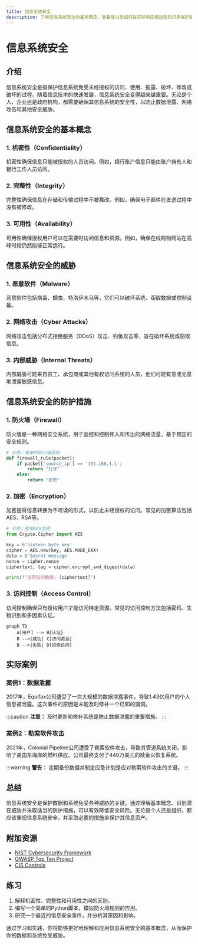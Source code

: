 ```yaml
---
title: 信息系统安全
description: 了解信息系统安全的基本概念、重要性以及如何在实际中应用这些知识来保护数据和系统。
---
```


# 信息系统安全

## 介绍

信息系统安全是指保护信息系统免受未经授权的访问、使用、披露、破坏、修改或破坏的过程。随着信息技术的快速发展，信息系统安全变得越来越重要。无论是个人、企业还是政府机构，都需要确保其信息系统的安全性，以防止数据泄露、网络攻击和其他安全威胁。

## 信息系统安全的基本概念

### 1. 机密性（Confidentiality）

机密性确保信息只能被授权的人员访问。例如，银行账户信息只能由账户持有人和银行工作人员访问。

### 2. 完整性（Integrity）

完整性确保信息在存储和传输过程中不被篡改。例如，确保电子邮件在发送过程中没有被修改。

### 3. 可用性（Availability）

可用性确保授权用户可以在需要时访问信息和资源。例如，确保在线购物网站在高峰时段仍然能够正常运行。

## 信息系统安全的威胁

### 1. 恶意软件（Malware）

恶意软件包括病毒、蠕虫、特洛伊木马等，它们可以破坏系统、窃取数据或控制设备。

### 2. 网络攻击（Cyber Attacks）

网络攻击包括分布式拒绝服务（DDoS）攻击、钓鱼攻击等，旨在破坏系统或窃取信息。

### 3. 内部威胁（Internal Threats）

内部威胁可能来自员工、承包商或其他有权访问系统的人员，他们可能有意或无意地泄露敏感信息。

## 信息系统安全的防护措施

### 1. 防火墙（Firewall）

防火墙是一种网络安全系统，用于监控和控制传入和传出的网络流量，基于预定的安全规则。

```python
# 示例：简单的防火墙规则
def firewall_rule(packet):
    if packet['source_ip'] == '192.168.1.1':
        return "允许"
    else:
        return "拒绝"
```

### 2. 加密（Encryption）

加密是将信息转换为不可读的形式，以防止未经授权的访问。常见的加密算法包括AES、RSA等。

```python
# 示例：使用AES加密
from Crypto.Cipher import AES

key = b'Sixteen byte key'
cipher = AES.new(key, AES.MODE_EAX)
data = b'Secret message'
nonce = cipher.nonce
ciphertext, tag = cipher.encrypt_and_digest(data)

print(f"加密后的数据: {ciphertext}")
```

### 3. 访问控制（Access Control）

访问控制确保只有授权用户才能访问特定资源。常见的访问控制方法包括密码、生物识别和多因素认证。

```mermaid
graph TD
    A[用户] --> B{认证}
    B -->|成功| C[访问资源]
    B -->|失败| D[拒绝访问]
```

## 实际案例

### 案例1：数据泄露

2017年，Equifax公司遭受了一次大规模的数据泄露事件，导致1.43亿用户的个人信息被泄露。这次事件的原因是未能及时修补一个已知的漏洞。

:::caution
**注意：** 及时更新和修补系统是防止数据泄露的重要措施。
:::

### 案例2：勒索软件攻击

2021年，Colonial Pipeline公司遭受了勒索软件攻击，导致其管道系统关闭，影响了美国东海岸的燃料供应。公司最终支付了440万美元的赎金以恢复系统。

:::warning
**警告：** 定期备份数据并制定应急计划是应对勒索软件攻击的关键。
:::

## 总结

信息系统安全是保护数据和系统免受各种威胁的关键。通过理解基本概念、识别潜在威胁并采取适当的防护措施，可以有效降低安全风险。无论是个人还是组织，都应该重视信息系统安全，并采取必要的措施来保护其信息资产。

## 附加资源

- [NIST Cybersecurity Framework](https://www.nist.gov/cyberframework)
- [OWASP Top Ten Project](https://owasp.org/www-project-top-ten/)
- [CIS Controls](https://www.cisecurity.org/controls/)

## 练习

1. 解释机密性、完整性和可用性之间的区别。
2. 编写一个简单的Python脚本，模拟防火墙规则的应用。
3. 研究一个最近的信息安全事件，并分析其原因和影响。

通过学习和实践，你将能够更好地理解和应用信息系统安全的基本概念，从而保护你的数据和系统免受威胁。